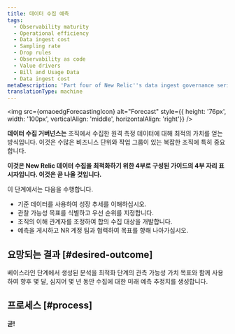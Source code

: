```yaml
---
title: 데이터 수집 예측
tags:
  - Observability maturity
  - Operational efficiency
  - Data ingest cost
  - Sampling rate
  - Drop rules
  - Observability as code
  - Value drivers
  - Bill and Usage Data
  - Data ingest cost
metaDescription: 'Part four of New Relic''s data ingest governance series on optimizing how you ingest and use your telemetry data: this focuses on forecasting data ingest.'
translationType: machine
---
```



<img
  src={omaoedgForecastingIcon}
  alt="Forecast"
  style={{ height: '76px', width: '100px', verticalAlign: 'middle', horizontalAlign: 'right'}}
/>

**데이터 수집 거버넌스는** 조직에서 수집한 원격 측정 데이터에 대해 최적의 가치를 얻는 방식입니다. 이것은 수많은 비즈니스 단위와 작업 그룹이 있는 복잡한 조직에 특히 중요합니다.

**이것은 New Relic 데이터 수집을 최적화하기 위한 4부로 구성된 가이드의 4부 자리 표시자입니다. 이것은 곧 나올 것입니다.**

이 단계에서는 다음을 수행합니다.

* 기준 데이터를 사용하여 성장 추세를 이해하십시오.
* 관찰 가능성 목표를 식별하고 우선 순위를 지정합니다.
* 조직의 이해 관계자를 조정하여 합의 수집 대상을 개발합니다.
* 예측을 게시하고 NR 계정 팀과 협력하여 목표를 향해 나아가십시오.

## 요망되는 결과 [#desired-outcome]

베이스라인 단계에서 생성된 분석을 최적화 단계의 관측 가능성 가치 목표와 함께 사용하여 향후 몇 달, 심지어 몇 년 동안 수집에 대한 미래 예측 추정치를 생성합니다.

## 프로세스 [#process]

**곧!**